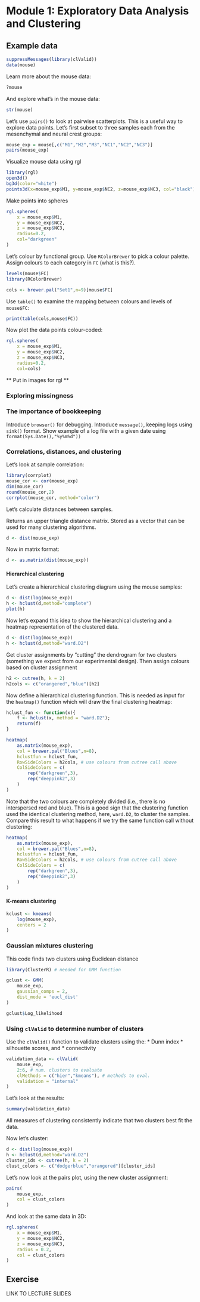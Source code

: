 # Module 1: Exploratory Data Analysis and Clustering

## Example data

```r
suppressMessages(library(clValid))
data(mouse)
```

Learn more about the mouse data:
```r
?mouse
```

And explore what's in the mouse data:

```r
str(mouse)
```

Let's use `pairs()` to look at pairwise scatterplots. This is a useful way to explore data points. Let's first subset to three samples each from the mesenchymal and neural crest groups:

```r
mouse_exp = mouse[,c("M1","M2","M3","NC1","NC2","NC3")]
pairs(mouse_exp)
```

Visualize mouse data using rgl
```r
library(rgl)
open3d()
bg3d(color="white")
points3d(x=mouse_exp$M1, y=mouse_exp$NC2, z=mouse_exp$NC3, col="black")
```
Make points into spheres
```r
rgl.spheres(
    x = mouse_exp$M1,
    y = mouse_exp$NC2,
    z = mouse_exp$NC3,
    radius=0.2,
    col="darkgreen"
)
```

Let's colour by functional group.
Use `RColorBrewer` to pick a colour palette. Assign colours to each category in `FC` (what is this?).
```r
levels(mouse$FC)
library(RColorBrewer)

cols <- brewer.pal("Set1",n=9)[mouse$FC]
```
Use `table()` to examine the mapping between colours and levels of `mouse$FC`:
```r
print(table(cols,mouse$FC))
```

Now plot the data points colour-coded:

```r
rgl.spheres(
    x = mouse_exp$M1,
    y = mouse_exp$NC2,
    z = mouse_exp$NC3,
    radius=0.2,
    col=cols)
```

** Put in images for rgl **

### Exploring missingness

### The importance of bookkeeping

Introduce `browser()` for debugging. Introduce `message()`, keeping logs using `sink()` format.
Show example of a log file with a given date using `format(Sys.Date(),"%y%m%d"))`


### Correlations, distances, and clustering

Let's look at sample correlation:

```r
library(corrplot)
mouse_cor <- cor(mouse_exp)
dim(mouse_cor)
round(mouse_cor,2)
corrplot(mouse_cor, method="color")
```

Let's calculate distances between samples.

Returns an upper triangle distance matrix. Stored as a vector that can be used for many clustering algorithms.
```r
d <- dist(mouse_exp) 
```

Now in matrix format:
```r
d <- as.matrix(dist(mouse_exp))
```

#### Hierarchical clustering

Let's create a hierarchical clustering diagram using the mouse samples:
```r
d <- dist(log(mouse_exp))
h <- hclust(d,method="complete")
plot(h)
```

Now let's expand this idea to show the hierarchical clustering and a heatmap representation of the clustered data. 

```r
d <- dist(log(mouse_exp))
h <- hclust(d,method="ward.D2")
```
Get cluster assignments by "cutting" the dendrogram for two clusters (something we expect from our experimental design).
Then assign colours based on cluster assignment
```r
h2 <- cutree(h, k = 2)
h2cols <- c("orangered","blue")[h2]
```

Now define a hierarchical clustering function. This is needed as input for the `heatmap()` function which will draw the final clustering heatmap:
```r

hclust_fun <- function(x){
    f <- hclust(x, method = "ward.D2");
    return(f)
}

heatmap(
    as.matrix(mouse_exp),
    col = brewer.pal("Blues",n=8),
    hclustfun = hclust_fun,
    RowSideColors = h2cols, # use colours from cutree call above
    ColSideColors = c(
        rep("darkgreen",3),
        rep("deeppink2",3)
    )
)
```

Note that the two colours are completely divided (i.e., there is no interspersed red and blue). This is a good sign that the clustering function used the identical clustering method, here, `ward.D2`, to cluster the samples.
Compare this result to what happens if we try the same function call without clustering:

```r
heatmap(
    as.matrix(mouse_exp),
    col = brewer.pal("Blues",n=8),
    hclustfun = hclust_fun,
    RowSideColors = h2cols, # use colours from cutree call above
    ColSideColors = c(
        rep("darkgreen",3),
        rep("deeppink2",3)
    )
)
```

#### K-means clustering

```r
kclust <- kmeans(
    log(mouse_exp), 
    centers = 2
)
```

### Gaussian mixtures clustering

This code finds two clusters using Euclidean distance

```r
library(ClusterR) # needed for GMM function

gclust <- GMM(
    mouse_exp, 
    gaussian_comps = 2, 
    dist_mode = 'eucl_dist'
)

gclust$Log_likelihood
```

### Using `clValid` to determine number of clusters

Use the `clValid()` function to validate clusters using the:
* Dunn index
* silhouette scores, and
* connectivity

```r
validation_data <- clValid(
    mouse_exp,
    2:6, # num. clusters to evaluate
    clMethods = c("hier","kmeans"), # methods to eval.
    validation = "internal"
)
```

Let's look at the results:
```r
summary(validation_data)
```

All measures of clustering consistently indicate that two clusters best fit the data.

Now let's cluster:

```r
d <- dist(log(mouse_exp))
h <- hclust(d,method="ward.D2")
cluster_ids <- cutree(h, k = 2)
clust_colors <- c("dodgerblue","orangered")[cluster_ids]
```

Let's now look at the pairs plot, using the new cluster assignment:
```r
pairs(
    mouse_exp,
    col = clust_colors
)
```

And look at the same data in 3D:

```r
rgl.spheres(
    x = mouse_exp$M1,
    y = mouse_exp$NC2,
    z = mouse_exp$NC3,
    radius = 0.2,
    col = clust_colors
)
```









## Exercise

LINK TO LECTURE SLIDES

